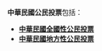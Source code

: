'''中華民國公民投票'''包括：
* '''[[中華民國全國性公民投票|中華民國全國性公民投票]]'''
* '''[[中華民國地方性公民投票|中華民國地方性公民投票]]'''

{{中華民國選舉}}
{{亞洲題目|公民投票}}
{{disambig|cat=八字以上消歧義}}
